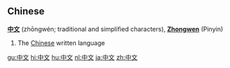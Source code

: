 ==Chinese==
'''[[中]][[文]]''' (zhōngwén; traditional and simplified characters), '''[[Zhongwen]]''' (Pinyin)
# The [[Chinese]] written language

[[gu:中文]]
[[hi:中文]]
[[hu:中文]]
[[nl:中文]]
[[ja:中文]]
[[zh:中文]]